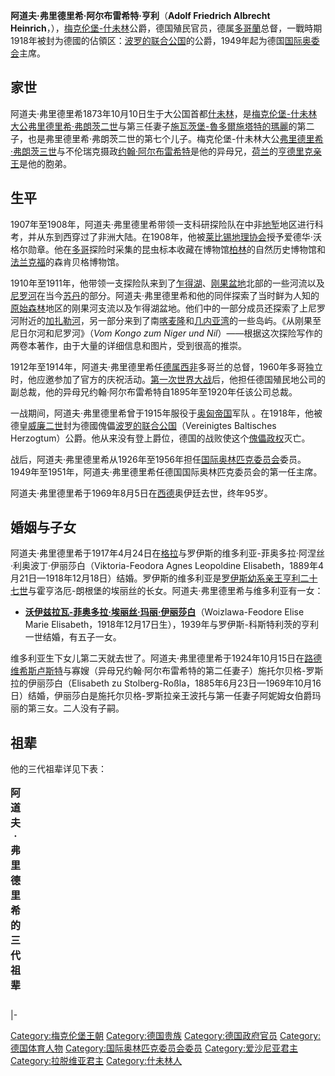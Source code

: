 {{noteTA
|1=zh:什未林; zh-tw:施威林;
|2=zh:弗里德里希; zh-tw:腓特烈
}}
{{Infobox royalty
| name        = 阿道夫·弗里德里希
| succession  = [[波羅的聯合公國|波羅的聯合公國]]公爵
| reign       = 1918年9月22日—1918年11月28日
| image       = Bundesarchiv B 145 Bild-F014132-0056, Bonn, Beethovenhalle, Afrika Woche.jpg
| caption     = 1962年的阿道夫·弗里德里希
| house       = [[梅克伦堡王朝|梅克伦堡王朝]]
| father      = 梅克伦堡-什未林大公[[腓特烈·法蘭茲二世|腓特烈·法蘭茲二世]]
| mother      = [[施瓦茨堡-鲁多尔施塔特的玛丽|施瓦茨堡-鲁多尔施塔特的玛丽]]
| birth_date  = 1873年10月10日
| birth_place = [[File:Flagge_Großherzogtümer_Mecklenburg.svg|22px]][[梅克伦堡-什未林|梅克伦堡-什未林大公国]][[什未林|什未林]]
| death_date  = {{death date and age|1969|8|5|1873|10|10}}
| death_place = [[File:Flag_of_Germany.svg|22px]][[德意志联邦共和国|德意志联邦共和国]][[奥伊廷|奥伊廷]]
| spouse      = {{marriage|羅伊斯的維多利亞-菲奧多拉|1917|1918}}<br>{{marriage|施托爾貝格-羅斯拉的伊莉莎白|1924|1969}}
}}

'''阿道夫·弗里德里希·阿尔布雷希特·亨利'''（'''Adolf Friedrich Albrecht Heinrich'''，{{bd|1873年|10月10日|1969年|8月5日|catIdx=A}}），[[梅克伦堡-什未林|梅克伦堡-什未林]]公爵，德国殖民官员，德属[[多哥蘭|多哥蘭]]总督，一戰時期1918年被封为德國的佔領区：[[波罗的联合公国|波罗的联合公国]]的公爵，1949年起为德国[[国际奥委会|国际奥委会]]主席。

==家世==
阿道夫·弗里德里希1873年10月10日生于大公国首都[[什未林|什未林]]，是[[梅克伦堡统治者列表|梅克伦堡-什未林大公]][[弗里德里希·弗朗茨二世_(梅克伦堡-什未林)|弗里德里希·弗朗茨二世]]与第三任妻子[[施瓦茨堡-魯多爾施塔特的瑪麗|施瓦茨堡-魯多爾施塔特的瑪麗]]的第二子，也是弗里德里希·弗朗茨二世的第七个儿子。梅克伦堡-什未林大公[[弗里德里希·弗朗茨三世_(梅克伦堡-什未林)|弗里德里希·弗朗茨三世]]与不伦瑞克摄政[[约翰·阿尔布雷希特_(梅克伦堡-什未林)|约翰·阿尔布雷希特]]是他的异母兄，[[荷兰|荷兰]]的[[亨德里克亲王_(梅克伦堡-什未林)|亨德里克亲王]]是他的胞弟。

==生平==
1907年至1908年，阿道夫·弗里德里希带领一支科研探险队在中非[[地堑|地堑]]地区进行科考，并从东到西穿过了非洲大陆。在1908年，他被[[莱比锡地理协会|莱比锡地理协会]]授予爱德华·沃格尔勋章。他在[[多哥|多哥]]探险时采集的昆虫标本收藏在博物馆[[柏林|柏林]]的自然历史博物馆和[[法兰克福|法兰克福]]的森肯贝格博物馆。

1910年至1911年，他带领一支探险队来到了[[乍得湖|乍得湖]]、[[刚果盆地|刚果盆地]]北部的一些河流以及[[尼罗河|尼罗河]]在当今[[苏丹|苏丹]]的部分。阿道夫·弗里德里希和他的同伴探索了当时鲜为人知的[[原始森林|原始森林]]地区的刚果河支流以及乍得湖盆地。他们中的一部分成员还探索了上尼罗河附近的[[加扎勒河|加扎勒河]]，另一部分来到了南[[喀麦隆|喀麦隆]]和[[几内亚湾|几内亚湾]]的一些岛屿。《从刚果至尼日尔河和尼罗河》（''Vom Kongo zum Niger und Nil''）——根据这次探险写作的两卷本著作，由于大量的详细信息和图片，受到很高的推崇。

1912年至1914年，阿道夫·弗里德里希任[[德属西非|德属西非]]多哥兰的总督，1960年多哥独立时，他应邀参加了官方的庆祝活动。[[第一次世界大战|第一次世界大战]]后，他担任德国殖民地公司的副总裁，他的异母兄约翰·阿尔布雷希特自1895年至1920年任该公司总裁。

一战期间，阿道夫·弗里德里希曾于1915年服役于[[奥匈帝国|奥匈帝国]]军队 。在1918年，他被德皇[[威廉二世_(德国)|威廉二世]]封为德國傀儡[[波罗的联合公国|波罗的联合公国]]（Vereinigtes Baltisches Herzogtum）公爵。他从来没有登上爵位，德国的战败使这个[[傀儡政权|傀儡政权]]灭亡。

战后，阿道夫·弗里德里希从1926年至1956年担任[[国际奥林匹克委员会|国际奥林匹克委员会]]委员。1949年至1951年，阿道夫·弗里德里希任德国国际奥林匹克委员会的第一任主席。

阿道夫·弗里德里希于1969年8月5日在[[西德|西德]]奥伊廷去世，终年95岁。

==婚姻与子女==
阿道夫·弗里德里希于1917年4月24日在[[格拉|格拉]]与罗伊斯的维多利亚-菲奥多拉·阿涅丝·利奥波丁·伊丽莎白（Viktoria-Feodora Agnes Leopoldine Elisabeth，1889年4月21日—1918年12月18日）结婚。罗伊斯的维多利亚是[[罗伊斯统治者列表|罗伊斯幼系亲王]][[亨利二十七世_(罗伊斯幼系)|亨利二十七世]]与霍亨洛厄-朗根堡的埃丽丝的长女。阿道夫·弗里德里希与维多利亚有一女：
* '''[[沃伊兹拉瓦-菲奥多拉_(梅克伦堡-什未林)|沃伊兹拉瓦-菲奥多拉·埃丽丝·玛丽·伊丽莎白]]'''（Woizlawa-Feodore Elise Marie Elisabeth，1918年12月17日生），1939年与罗伊斯-科斯特利茨的亨利一世结婚，有五子一女。
维多利亚生下女儿第二天就去世了。阿道夫·弗里德里希于1924年10月15日在[[路德维希斯卢斯特|路德维希斯卢斯特]]与寡嫂（异母兄约翰·阿尔布雷希特的第二任妻子）施托尔贝格-罗斯拉的伊丽莎白（Elisabeth zu Stolberg-Roßla，1885年6月23日—1969年10月16日）结婚，伊丽莎白是施托尔贝格-罗斯拉亲王波托与第一任妻子阿妮姆女伯爵玛丽的第三女。二人没有子嗣。

==祖辈==
他的三代祖辈详见下表：
{| class="wikitable"
|+'''阿道夫·弗里德里希的三代祖辈'''
|-
|-
| rowspan="8" align="center"| '''梅克伦堡-什未林的阿道夫·弗里德里希公爵'''
| rowspan="4" align="center"| '''父亲:'''<br>梅克伦堡-什未林大公弗里德里希·弗朗茨二世
| rowspan="2" align="center"| '''祖父:'''<br>梅克伦堡-什未林大公[[保罗·弗里德里希_(梅克伦堡-什未林)|保罗·弗里德里希]]
| align="center"| '''祖父之父:'''<br>梅克伦堡-什未林大公世子[[弗里德里希·路德维希_(梅克伦堡-什未林)|弗里德里希·路德维希]]
|-
| align="center"| '''祖父之母:'''<br>俄罗斯女大公[[赫蓮娜·巴甫洛夫娜女大公|赫蓮娜·巴甫洛夫娜]]
|-
| rowspan="2" align="center"| '''祖母:'''<br>[[普鲁士|普鲁士]]公主亚历珊德琳
| align="center"| '''祖母之父:'''<br>[[普鲁士国王列表|普鲁士国王]][[腓特烈·威廉三世|腓特烈·威廉三世]]
|-
| align="center"| '''祖母之母:'''<br>[[梅克伦堡-施特雷利茨|梅克伦堡-施特雷利茨]]的[[路易絲_(普魯士王后)|路易丝]]
|-
| rowspan="4" align="center"| '''母亲:'''<br>[[施瓦茨堡-鲁多尔施塔特|施瓦茨堡-鲁多尔施塔特]]的玛丽
| rowspan="2" align="center"| '''外祖父:'''<br>施瓦茨堡-鲁多尔施塔特的弗朗茨·弗里德里希·卡尔·阿道夫
| align="center"| '''外祖父之父:'''<br>施瓦茨堡-鲁多尔施塔特的卡尔·京特尔
|-
| align="center"| '''外祖父之母:'''<br>黑森-霍姆堡的乌尔里卡
|-
| rowspan="2" align="center"| '''外祖母:'''<br>舍恩堡-瓦尔登堡的玛蒂尔德
| align="center"| '''外祖母之父:'''<br>[[舍恩堡领主列表|舍恩堡-瓦尔登堡亲王]][[奥托·维克多_(舍恩堡-瓦尔登堡)|奥托·维克多]]
|-
| align="center"| '''外祖母之母:'''<br>施瓦茨堡-鲁多尔施塔特的特克拉
|}


{{start box}}
{{s-hou|[[梅克伦堡王朝|梅克伦堡王朝]]|1873年|10月10日|1969年|8月5日}}
{{s-before|[[埃德蒙·布吕克纳|埃德蒙·布吕克纳]]}}
{{s-title|德属[[多哥兰|多哥兰]]总督|1884年—1914年}}
{{s-after|[[汉斯-格奥尔格·冯·多埃林格|汉斯-格奥尔格·冯·多埃林格]]}}
{{s-none|无}}
{{s-title|[[爱沙尼亚君主列表|波罗的联合公国公爵]]|1918年—1919年}}
{{s-none|无|[[爱沙尼亚|爱沙尼亚]]与[[拉脱维亚|拉脱维亚]]独立}}
{{s-before|[[卡尔·冯·哈尔特|卡尔·冯·哈尔特]][[骑士|骑士]]}}
{{s-title|[[德国奥林匹克委员会|德国奥林匹克委员会]]主席|1948年—1949年}}
{{s-none|委员会更名}}
|-
{{s-none|无}}
{{s-title|德国[[国际奥林匹克委员会|国际奥林匹克委员会]]主席|1949年—1951年}}
{{s-after|卡尔·冯·哈尔特骑士}}
{{end box}}
{{Authority control}}
{{DEFAULTSORT: Adolf Friedrich}}
[[Category:梅克伦堡王朝|Category:梅克伦堡王朝]]
[[Category:德国贵族|Category:德国贵族]]
[[Category:德国政府官员|Category:德国政府官员]]
[[Category:德国体育人物|Category:德国体育人物]]
[[Category:国际奥林匹克委员会委员|Category:国际奥林匹克委员会委员]]
[[Category:爱沙尼亚君主|Category:爱沙尼亚君主]]
[[Category:拉脱维亚君主|Category:拉脱维亚君主]]
[[Category:什未林人|Category:什未林人]]